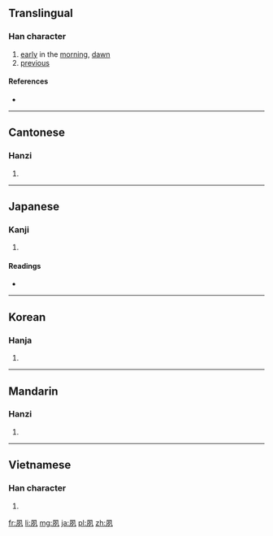 ==Translingual==

===Han character===
{{Han char|rn=36|rad=夕|as=03|sn=6|four=7721<sub>0</sub>|canj=竹弓一弓戈 (HNMNI)|ids=⿵[[几]][[歹]]}}

# [[early]] in the [[morning]], [[dawn]]
# [[previous]]

====References====
* {{Han ref|kx=0246.070|dkj=05755|dj=0489.050|hdz=20861.070|uh=5919|ud=22809|bh=A667|bd=42599}}

----

==Cantonese==

===Hanzi===
{{yue-hanzi|jyut=|y=suk1}}

# {{defn|lang=yue|sort=夕03}}

----

==Japanese==

===Kanji===
{{ja-kanji|grade=|rs=夕03}}

# {{defn|lang=ja|sort=夕03}}

====Readings====
* {{ja-readings|on=[[しゅく]] (shuku)|kun=[[つとに]] (tsutoni), [[はやい]] (hayai)}}

----

==Korean==

===Hanja===
{{ko-hanja|hangeul=숙|rv=suk|mr=suk}}

# {{defn|lang=ko|sort=夕03}}

----

==Mandarin==

===Hanzi===
{{cmn-hanzi|pin=[[sù]] ([[su4]])|wg=su<sup>4</sup>}}

# {{defn|lang=cmn|sort=夕03}}

----

==Vietnamese==

===Han character===
{{vi-hantu|[[túc]]|rs=夕03}}

# {{defn|lang=vi|sort=夕03}}

[[fr:夙]]
[[li:夙]]
[[mg:夙]]
[[ja:夙]]
[[pl:夙]]
[[zh:夙]]
